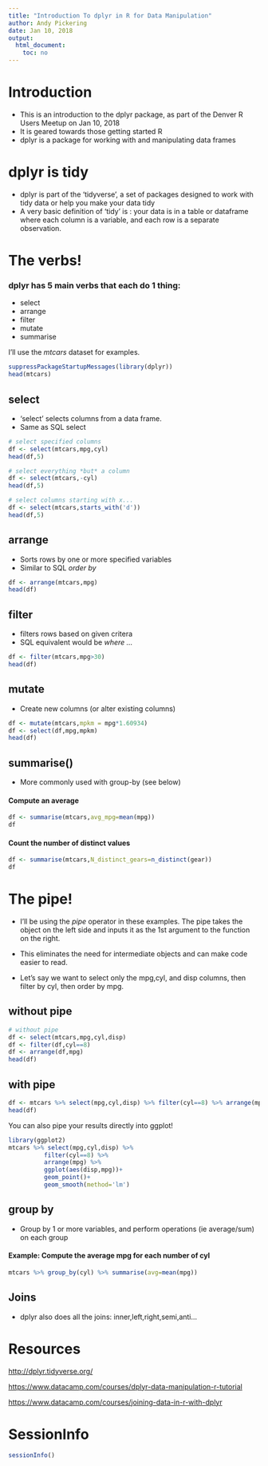 ```yaml
---
title: "Introduction To dplyr in R for Data Manipulation"
author: Andy Pickering
date: Jan 10, 2018
output: 
  html_document: 
    toc: no
---
```



# Introduction
- This is an introduction to the dplyr package, as part of the Denver R Users Meetup on Jan 10, 2018
- It is geared towards those getting started R
- dplyr is a package for working with and manipulating data frames

# dplyr is tidy
- dplyr is part of the 'tidyverse', a set of packages designed to work with tidy data or help you make your data tidy
- A very basic definition of 'tidy' is : your data is in a table or dataframe where each column is a variable, and each row is a separate observation.

# The verbs!
### dplyr has 5 main verbs that each do 1 thing:

- select
- arrange
- filter
- mutate
- summarise


I'll use the *mtcars* dataset for examples.
```r
suppressPackageStartupMessages(library(dplyr))
head(mtcars)
```

## select 

- 'select' selects columns from a data frame.
- Same as SQL select

```r


# select specified columns
df <- select(mtcars,mpg,cyl)
head(df,5)


```

```r
# select everything *but* a column
df <- select(mtcars,-cyl)
head(df,5)

```


```r

# select columns starting with x...
df <- select(mtcars,starts_with('d'))
head(df,5)
```



## arrange
- Sorts rows by one or more specified variables
- Similar to SQL *order by*

```r

df <- arrange(mtcars,mpg)
head(df)

```


## filter
- filters rows based on given critera
- SQL equivalent would be *where ...*

```r

df <- filter(mtcars,mpg>30)
head(df)
```


## mutate
- Create new columns (or alter existing columns)

```r

df <- mutate(mtcars,mpkm = mpg*1.60934)
df <- select(df,mpg,mpkm)
head(df)
```

## summarise()
- More commonly used with group-by (see below)

#### Compute an average
```r

df <- summarise(mtcars,avg_mpg=mean(mpg))
df
```

#### Count the number of distinct values
```r
df <- summarise(mtcars,N_distinct_gears=n_distinct(gear))
df
```



# The pipe!

- I'll be using the *pipe* operator in these examples. The pipe takes the object on the left side and inputs it as the 1st argument to the function on the right. 
- This eliminates the need for intermediate objects and can make code easier to read.

- Let's say we want to select only the mpg,cyl, and disp columns, then filter by cyl, then order by mpg.

## without pipe
```r

# without pipe
df <- select(mtcars,mpg,cyl,disp)
df <- filter(df,cyl==8)
df <- arrange(df,mpg)
head(df)  

```


## with pipe
```r

df <- mtcars %>% select(mpg,cyl,disp) %>% filter(cyl==8) %>% arrange(mpg)
head(df)

```

You can also pipe your results directly into ggplot! 
```r
library(ggplot2)
mtcars %>% select(mpg,cyl,disp) %>%
          filter(cyl==8) %>%
          arrange(mpg) %>%
          ggplot(aes(disp,mpg))+
          geom_point()+
          geom_smooth(method='lm')
```



## group by
- Group by 1 or more variables, and perform operations (ie average/sum) on each group


#### Example: Compute the average mpg for each number of cyl

```r
mtcars %>% group_by(cyl) %>% summarise(avg=mean(mpg))
```


## Joins
- dplyr also does all the joins: inner,left,right,semi,anti...


# Resources

<http://dplyr.tidyverse.org/>

<https://www.datacamp.com/courses/dplyr-data-manipulation-r-tutorial>

<https://www.datacamp.com/courses/joining-data-in-r-with-dplyr>


# SessionInfo
```r
sessionInfo()
```


